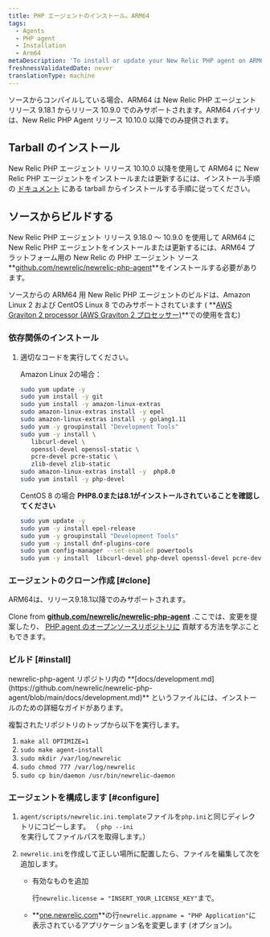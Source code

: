 ```yaml
---
title: PHP エージェントのインストール。ARM64
tags:
  - Agents
  - PHP agent
  - Installation
  - Arm64
metaDescription: 'To install or update your New Relic PHP agent on ARM64, start here.'
freshnessValidatedDate: never
translationType: machine
---
```


<Callout variant="important">
  ソースからコンパイルしている場合、ARM64 は New Relic PHP エージェント リリース 9.18.1 からリリース 10.9.0 でのみサポートされます。ARM64 バイナリは、New Relic PHP Agent リリース 10.10.0 以降でのみ提供されます。
</Callout>

## Tarball のインストール

New Relic PHP エージェント リリース 10.10.0 以降を使用して ARM64 に New Relic PHP エージェントをインストールまたは更新するには、インストール手順の [ドキュメント](https://docs.newrelic.com/docs/apm/agents/php-agent/installation/php-agent-installation-overview/#install-tar) にある tarball からインストールする手順に従ってください。

## ソースからビルドする

New Relic PHP エージェント リリース 9.18.0 ～ 10.9.0 を使用して ARM64 に New Relic PHP エージェントをインストールまたは更新するには、ARM64 プラットフォーム用の New Relic の PHP エージェント ソース **[github.com/newrelic/newrelic-php-agent](https://github.com/newrelic/newrelic-php-agent)**をインストールする必要があります。

ソースからの ARM64 用 New Relic PHP エージェントのビルドは、Amazon Linux 2 および CentOS Linux 8 でのみサポートされています ( **[AWS Graviton 2 processor (AWS Graviton 2 プロセッサー)](https://aws.amazon.com/ec2/graviton/)**での使用を含む)

### 依存関係のインストール

1. 適切なコードを実行してください。

   Amazon Linux 2の場合：

   ```bash
   sudo yum update -y
   sudo yum install -y git 
   sudo yum install -y amazon-linux-extras
   sudo amazon-linux-extras install -y epel
   sudo amazon-linux-extras install -y golang1.11
   sudo yum -y groupinstall "Development Tools"
   sudo yum -y install \
      libcurl-devel \
      openssl-devel openssl-static \
      pcre-devel pcre-static \
      zlib-devel zlib-static
   sudo amazon-linux-extras install -y  php8.0
   sudo yum install -y php-devel
   ```

   CentOS 8 の場合 **PHP8.0または8.1がインストールされていることを確認してください**

   ```bash
   sudo yum update -y
   sudo yum -y install epel-release
   sudo yum -y groupinstall "Development Tools"
   sudo yum -y install dnf-plugins-core
   sudo yum config-manager --set-enabled powertools
   sudo yum -y install  libcurl-devel php-devel openssl-devel pcre-devel pcre-static zlib-devel zlib-static golang
   ```

### エージェントのクローン作成 [#clone]

<Callout variant="important">
  ARM64は、リリース9.18.1以降でのみサポートされます。
</Callout>

Clone from **[github.com/newrelic/newrelic-php-agent](https://github.com/newrelic/newrelic-php-agent)** .ここでは、変更を提案したり、 [PHP agent のオープンソースリポジトリに](https://github.com/newrelic/newrelic-php-agent/issues) 貢献する方法を学ぶこともできます。

### ビルド [#install]

<Callout variant="tip">
  newrelic-php-agent リポジトリ内の **[docs/development.md](https://github.com/newrelic/newrelic-php-agent/blob/main/docs/development.md)** というファイルには、インストールのための詳細なガイドがあります。
</Callout>

複製されたリポジトリのトップから以下を実行します。

1. `make all OPTIMIZE=1`
2. `sudo make agent-install`
3. `sudo mkdir /var/log/newrelic`
4. `sudo chmod 777 /var/log/newrelic`
5. `sudo cp bin/daemon /usr/bin/newrelic-daemon`

### エージェントを構成します [#configure]

1. `agent/scripts/newrelic.ini.template`ファイルを`php.ini`と同じディレクトリにコピーします。 （ `php --ini`を実行してファイルパスを取得します。）

2. `newrelic.ini`を作成して正しい場所に配置したら、ファイルを編集して次を追加します。

   * 有効なものを追加

     <InlinePopover type="licenseKey"/>

     行`newrelic.license = "INSERT_YOUR_LICENSE_KEY"`まで。

   * **[one.newrelic.com](https://one.newrelic.com/all-capabilities)**の行`newrelic.appname = "PHP Application"`に表示されているアプリケーション名を変更します (オプション)。

<InstallFeedback/>